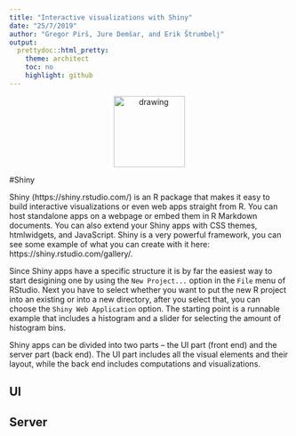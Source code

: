 ```yaml
---
title: "Interactive visualizations with Shiny"
date: "25/7/2019"
author: "Gregor Pirš, Jure Demšar, and Erik Štrumbelj"
output:
  prettydoc::html_pretty:
    theme: architect
    toc: no
    highlight: github
---
```



<div style="text-align:center">
  <img src="bstatcomp.png" alt="drawing" width="128"/>
</div>


#Shiny

Shiny (https://shiny.rstudio.com/) is an R package that makes it easy to build interactive visualizations or even web apps straight from R. You can host standalone apps on a webpage or embed them in R Markdown documents. You can also extend your Shiny apps with CSS themes, htmlwidgets, and JavaScript. Shiny is a very powerful framework, you can see some example of what you can create with it here: https://shiny.rstudio.com/gallery/.

Since Shiny apps have a specific structure it is by far the easiest way to start desigining one by using the `New Project...` option in the `File` menu of RStudio. Next you have to select whether you want to put the new R project into an existing or into a new directory, after you select that, you can choose the `Shiny Web Application` option. The starting point is a runnable example that includes a histogram and a slider for selecting the amount of histogram bins.

Shiny apps can be divided into two parts -- the UI part (front end) and the server part (back end). The UI part includes all the visual elements and their layout, while the back end includes computations and visualizations.


## UI



## Server


